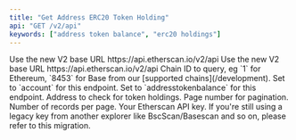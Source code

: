 ```yaml
---
title: "Get Address ERC20 Token Holding"
api: "GET /v2/api"
keywords: ["address token balance", "erc20 holdings"]
---
```



<CreditChip description="Returns the ERC-20 tokens and amounts held by an address" pro={true} />

  <ParamField path="v2" type="string" default="v2">
    Use the new V2 base URL https://api.etherscan.io/v2/api
  </ParamField>
  <ParamField path="v2" type="string" default="v2">
    Use the new V2 base URL https://api.etherscan.io/v2/api
  </ParamField>
  <ParamField query="chainid" type="string" default="1">
    Chain ID to query, eg `1` for Ethereum, `8453` for Base from our [supported chains](/development).
  </ParamField>
  <ParamField query="module" type="string" default="account">
    Set to `account` for this endpoint.
  </ParamField>
  <ParamField query="action" type="string" default="addresstokenbalance">
    Set to `addresstokenbalance` for this endpoint.
  </ParamField>
  <ParamField query="address" type="string" default="0x983e3660c0bE01991785F80f266A84B911ab59b0">
    Address to check for token holdings.
  </ParamField>
  <ParamField query="page" type="integer" default="1">
    Page number for pagination.
  </ParamField>
  <ParamField query="offset" type="integer" default="100">
    Number of records per page.
  </ParamField>
  <ParamField query="apikey" type="string">
    Your Etherscan API key. If you're still using a legacy key from another explorer like BscScan/Basescan and so on, please refer to this migration.
  </ParamField>
